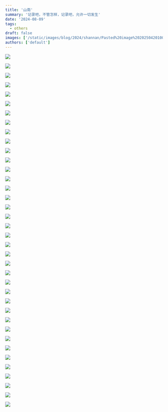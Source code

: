 ```yaml
---
title: '山南'
summary: '记录吧，不管怎样，记录吧，允许一切发生'
date: '2024-08-09'
tags:
  - others
draft: false
images: ['/static/images/blog/2024/shannan/Pasted%20image%2020250420100933.webp']
authors: ['default']
---
```


![](/static/images/blog/2024/shannan/Pasted%20image%2020250420112630.webp)

![](/static/images/blog/2024/shannan/Pasted%20image%2020250420112657.webp)

![](/static/images/blog/2024/shannan/Pasted%20image%2020250420112705.webp)

![](/static/images/blog/2024/shannan/Pasted%20image%2020250420112716.webp)

![](/static/images/blog/2024/shannan/Pasted%20image%2020250420112724.webp)

![](/static/images/blog/2024/shannan/Pasted%20image%2020250420112736.webp)

![](/static/images/blog/2024/shannan/Pasted%20image%2020250420112755.webp)

![](/static/images/blog/2024/shannan/Pasted%20image%2020250420112815.webp)

![](/static/images/blog/2024/shannan/Pasted%20image%2020250420112828.webp)

![](/static/images/blog/2024/shannan/Pasted%20image%2020250420112837.webp)

![](/static/images/blog/2024/shannan/Pasted%20image%2020250420112900.webp)

![](/static/images/blog/2024/shannan/Pasted%20image%2020250420112950.webp)

![](/static/images/blog/2024/shannan/Pasted%20image%2020250420113018.webp)

![](/static/images/blog/2024/shannan/Pasted%20image%2020250420113056.webp)

![](/static/images/blog/2024/shannan/Pasted%20image%2020250420113104.webp)

![](/static/images/blog/2024/shannan/Pasted%20image%2020250420113111.webp)

![](/static/images/blog/2024/shannan/Pasted%20image%2020250420113237.webp)

![](/static/images/blog/2024/shannan/Pasted%20image%2020250420113257.webp)

![](/static/images/blog/2024/shannan/Pasted%20image%2020250420113332.webp)

![](/static/images/blog/2024/shannan/Pasted%20image%2020250420113415.webp)

![](/static/images/blog/2024/shannan/Pasted%20image%2020250420113427.webp)

![](/static/images/blog/2024/shannan/Pasted%20image%2020250420113441.webp)

![](/static/images/blog/2024/shannan/Pasted%20image%2020250420113446.webp)

![](/static/images/blog/2024/shannan/Pasted%20image%2020250420113456.webp)

![](/static/images/blog/2024/shannan/Pasted%20image%2020250420113519.webp)

![](/static/images/blog/2024/shannan/Pasted%20image%2020250420113536.webp)

![](/static/images/blog/2024/shannan/Pasted%20image%2020250420113559.webp)

![](/static/images/blog/2024/shannan/Pasted%20image%2020250420113608.webp)

![](/static/images/blog/2024/shannan/Pasted%20image%2020250420113615.webp)

![](/static/images/blog/2024/shannan/Pasted%20image%2020250420113642.webp)

![](/static/images/blog/2024/shannan/Pasted%20image%2020250420113654.webp)

![](/static/images/blog/2024/shannan/Pasted%20image%2020250420113700.webp)

![](/static/images/blog/2024/shannan/Pasted%20image%2020250420113712.webp)

![](/static/images/blog/2024/shannan/Pasted%20image%2020250420113733.webp)

![](/static/images/blog/2024/shannan/Pasted%20image%2020250420113744.webp)

![](/static/images/blog/2024/shannan/Pasted%20image%2020250420113811.webp)

![](/static/images/blog/2024/shannan/Pasted%20image%2020250420113818.webp)

![](/static/images/blog/2024/shannan/Pasted%20image%2020250420100933.webp)
